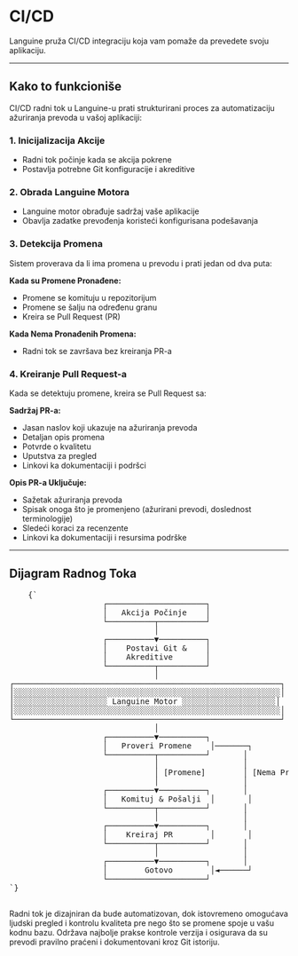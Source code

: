 # CI/CD

Languine pruža CI/CD integraciju koja vam pomaže da prevedete svoju aplikaciju.

---

## Kako to funkcioniše

CI/CD radni tok u Languine-u prati strukturirani proces za automatizaciju ažuriranja prevoda u vašoj aplikaciji:

### 1. Inicijalizacija Akcije
- Radni tok počinje kada se akcija pokrene
- Postavlja potrebne Git konfiguracije i akreditive

### 2. Obrada Languine Motora
- Languine motor obrađuje sadržaj vaše aplikacije
- Obavlja zadatke prevođenja koristeći konfigurisana podešavanja

### 3. Detekcija Promena
Sistem proverava da li ima promena u prevodu i prati jedan od dva puta:

**Kada su Promene Pronađene:**
- Promene se komituju u repozitorijum
- Promene se šalju na određenu granu
- Kreira se Pull Request (PR)

**Kada Nema Pronađenih Promena:**
- Radni tok se završava bez kreiranja PR-a

### 4. Kreiranje Pull Request-a
Kada se detektuju promene, kreira se Pull Request sa:

**Sadržaj PR-a:**
- Jasan naslov koji ukazuje na ažuriranja prevoda
- Detaljan opis promena
- Potvrde o kvalitetu
- Uputstva za pregled
- Linkovi ka dokumentaciji i podršci

**Opis PR-a Uključuje:**
- Sažetak ažuriranja prevoda
- Spisak onoga što je promenjeno (ažurirani prevodi, doslednost terminologije)
- Sledeći koraci za recenzente
- Linkovi ka dokumentaciji i resursima podrške

---

## Dijagram Radnog Toka

<div className="flex flex-col items-center justify-center p-4 h-[400px] sm:h-[500px] md:h-[650px]">
  <pre
    className="p-4 text-sm leading-5 mb-4 scale-[0.5] sm:scale-[0.65] md:scale-90 transform-gpu"
    style={{
      fontFamily: "monospace",
      whiteSpace: "pre",
      textAlign: "left",
    }}
  >
    {`
                    ┌─────────────────────┐
                    │   Akcija Počinje    │
                    └──────────┬──────────┘
                               │
                    ┌──────────▼──────────┐
                    │    Postavi Git &    │
                    │    Akreditive       │
                    └──────────┬──────────┘
                               │
┌─────────────────────────────────────────────────────────┐
│░░░░░░░░░░░░░░░░░░░░░░░░░░░░░░░░░░░░░░░░░░░░░░░░░░░░░░░░░│
│░░░░░░░░░░░░░░░░░░░░ Languine Motor ░░░░░░░░░░░░░░░░░░░░│
│░░░░░░░░░░░░░░░░░░░░░░░░░░░░░░░░░░░░░░░░░░░░░░░░░░░░░░░░░│
└─────────────────────────────────────────────────────────┘
                               │
                    ┌──────────▼──────────┐
                    │   Proveri Promene    │───────┐
                    └──────────┬──────────┘       │
                               │                  │
                               │ [Promene]        │ [Nema Promena]
                               │                  │
                    ┌──────────▼──────────┐       │
                    │   Komituj & Pošalji  │       │
                    └──────────┬──────────┘       │
                               │                  │
                    ┌──────────▼──────────┐       │
                    │    Kreiraj PR        │       │
                    └──────────┬──────────┘       │
                               │                  │
                    ┌──────────▼──────────┐       │
                    │        Gotovo        │◄──────┘
                    └─────────────────────┘
`}
  </pre>
</div>

Radni tok je dizajniran da bude automatizovan, dok istovremeno omogućava ljudski pregled i kontrolu kvaliteta pre nego što se promene spoje u vašu kodnu bazu. Održava najbolje prakse kontrole verzija i osigurava da su prevodi pravilno praćeni i dokumentovani kroz Git istoriju.
